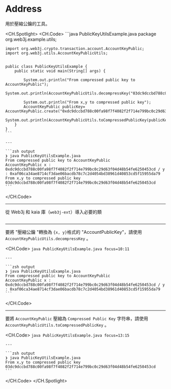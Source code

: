 # Address

用於壓縮公鑰的工具。

<CH.Spotlight>
  <CH.Code>
    ```java PublicKeyUtilsExample.java
    package org.web3j.example.utils;

    import org.web3j.crypto.transaction.account.AccountKeyPublic;
    import org.web3j.utils.AccountKeyPublicUtils;


    public class PublicKeyUtilsExample {
        public static void main(String[] args) {

            System.out.println("From compressed public key to AccountKeyPublic");
            System.out.println(AccountKeyPublicUtils.decompressKey("03dc9dccbd788c00fa98f7f4082f2f714e799bc0c29d63f04d48b54fe6250453cd"));

            System.out.println("From x,y to compressed public key");
            AccountKeyPublic publicKey= AccountKeyPublic.create("0xdc9dccbd788c00fa98f7f4082f2f714e799bc0c29d63f04d48b54fe6250453cd","0xaf06ca34ae8714cf3dae06bacdb78c7c2d4054bd38961d40853cd5f15955da79");
            System.out.println(AccountKeyPublicUtils.toCompressedPublicKey(publicKey.getPublicKey()));
        }
    }
    ```

    ---

    ```zsh output
    ❯ java PublicKeyUtilsExample.java
    From compressed public key to AccountKeyPublic
    AccountKeyPublic x : 0xdc9dccbd788c00fa98f7f4082f2f714e799bc0c29d63f04d48b54fe6250453cd / y : 0xaf06ca34ae8714cf3dae06bacdb78c7c2d4054bd38961d40853cd5f15955da79
    From x,y to compressed public key
    03dc9dccbd788c00fa98f7f4082f2f714e799bc0c29d63f04d48b54fe6250453cd
    ```
  </CH.Code>

  ---

  從 Web3j 和 kaia 庫（`web3j-ext`）導入必要的類

  ```java PublicKeyUtilsExample.java focus=1:4
  ```

  ---

  要將 "壓縮公鑰 "轉換為 `{x, y}`格式的 "AccountPublicKey"，請使用 `AccountKeyPublicUtils.decompressKey` 。

  <CH.Code>
    ```java PublicKeyUtilsExample.java focus=10:11
    ```

    ---

    ```zsh output
    ❯ java PublicKeyUtilsExample.java
    From compressed public key to AccountKeyPublic
    AccountKeyPublic x : 0xdc9dccbd788c00fa98f7f4082f2f714e799bc0c29d63f04d48b54fe6250453cd / y : 0xaf06ca34ae8714cf3dae06bacdb78c7c2d4054bd38961d40853cd5f15955da79
    ```
  </CH.Code>

  ---

  要將 `AccountKeyPublic` 壓縮為 `Compressed Public Key` 字符串，請使用 `AccountKeyPublicUtils.toCompressedPublicKey` 。

  <CH.Code>
    ```java PublicKeyUtilsExample.java focus=13:15
    ```

    ---

    ```zsh output
    ❯ java PublicKeyUtilsExample.java
    From x,y to compressed public key
    03dc9dccbd788c00fa98f7f4082f2f714e799bc0c29d63f04d48b54fe6250453cd
    ```
  </CH.Code>
</CH.Spotlight>
